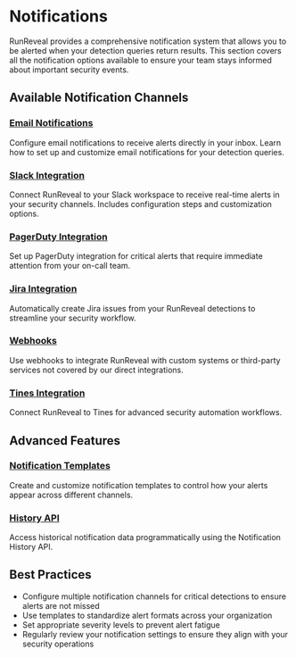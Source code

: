 # Notifications

RunReveal provides a comprehensive notification system that allows you to be alerted when your detection queries return results. This section covers all the notification options available to ensure your team stays informed about important security events.

## Available Notification Channels

### [Email Notifications](./notifications/email)
Configure email notifications to receive alerts directly in your inbox. Learn how to set up and customize email notifications for your detection queries.

### [Slack Integration](./notifications/slack)
Connect RunReveal to your Slack workspace to receive real-time alerts in your security channels. Includes configuration steps and customization options.

### [PagerDuty Integration](./notifications/pagerduty)
Set up PagerDuty integration for critical alerts that require immediate attention from your on-call team.

### [Jira Integration](./notifications/jira)
Automatically create Jira issues from your RunReveal detections to streamline your security workflow.

### [Webhooks](./notifications/webhooks)
Use webhooks to integrate RunReveal with custom systems or third-party services not covered by our direct integrations.

### [Tines Integration](./notifications/tines)
Connect RunReveal to Tines for advanced security automation workflows.

## Advanced Features

### [Notification Templates](./notifications/templates)
Create and customize notification templates to control how your alerts appear across different channels.

### [History API](./notifications/history-api)
Access historical notification data programmatically using the Notification History API.

## Best Practices

- Configure multiple notification channels for critical detections to ensure alerts are not missed
- Use templates to standardize alert formats across your organization
- Set appropriate severity levels to prevent alert fatigue
- Regularly review your notification settings to ensure they align with your security operations
